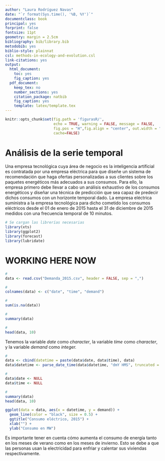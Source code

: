 ```yaml
---
author: "Laura Rodríguez Navas"
date: "`r format(Sys.time(), '%B, %Y')`"
documentclass: book
principal: yes
forprint: false
fontsize: 11pt
geometry: margin = 2.5cm
bibliography: bib/library.bib
metodobib: yes
biblio-style: plainnat
csl: methods-in-ecology-and-evolution.csl
link-citations: yes
output:
  html_document: 
    toc: yes
    fig_caption: yes
  pdf_document:
    keep_tex: no
    number_sections: yes
    citation_package: natbib
    fig_caption: yes
    template: latex/template.tex
---
```



```r
knitr::opts_chunk$set(fig.path = 'figurasR/',
                      echo = TRUE, warning = FALSE, message = FALSE,
                      fig.pos = "H",fig.align = "center", out.width = "95%",
                      cache=FALSE)
```

<!-- \setcounter{chapter}{2} -->
<!-- \setcounter{chapter}{2} escribir 2 para capítulo 3  -->
<!-- \pagenumbering{arabic} -->

\ifdefined\ifprincipal
\else
\setlength{\parindent}{1em}
\pagestyle{fancy}
\setcounter{tocdepth}{4}
\tableofcontents
<!-- \nocite{*} -->
\fi

\ifdefined\ifdoblecara
\fancyhead{}{}
\fancyhead[LE,RO]{\scriptsize\rightmark}
\fancyfoot[LO,RE]{\scriptsize\slshape \leftmark}
\fancyfoot[C]{}
\fancyfoot[LE,RO]{\footnotesize\thepage}
\else
\fancyhead{}{}
\fancyhead[RO]{\scriptsize\rightmark}
\fancyfoot[LO]{\scriptsize\slshape \leftmark}
\fancyfoot[C]{}
\fancyfoot[RO]{\footnotesize\thepage}
\fi
\renewcommand{\headrulewidth}{0.4pt}
\renewcommand{\footrulewidth}{0.4pt}


# Análisis de la serie temporal

Una empresa tecnológica cuya área de negocio es la inteligencia artificial es contratada por una empresa eléctrica para que diseñe un sistema de recomendación que haga ofertas personalizadas a sus clientes sobre los paquetes energéticos más adecuados a sus consumos. Para ello, la empresa primero debe llevar a cabo un análisis exhaustivo de los consumos energéticos y diseñar una técnica de predicción que sea capaz de predecir dichos consumos con un horizonte temporal dado. La empresa eléctrica suministra a la empresa tecnológica para dicho cometido los consumos eléctricos desde el 01 de enero de 2015 hasta el 31 de diciembre de 2015 medidos con una frecuencia temporal de 10 minutos.

```r
# Se cargan las librerías necesarias
library(xts)
library(ggplot2)
library(forecast)
library(lubridate)
```

# WORKING HERE NOW

```r
#
data <- read.csv("Demanda_2015.csv", header = FALSE, sep = ",")

# 
colnames(data) <- c("date", "time", "demand")

# 
sum(is.na(data))

#
summary(data)

#
head(data, 10)
```

Tenemos la variable *date* como *character*, la variable *time* como *character*, y la variable *demand* como *integer.*

```r
#
data <- cbind(datetime = paste(data$date, data$time), data)
data$datetime <- parse_date_time(data$datetime, "dmY HMS", truncated = 3, tz = "UTC")

#
data$date <- NULL
data$time <- NULL

#
summary(data)
head(data, 10)
```



```r
ggplot(data = data, aes(x = datetime, y = demand)) +
  geom_line(color = "black", size = 0.5) + 
  ggtitle("Consumo eléctrico, 2015") +
  xlab("") +
  ylab("Consumo en MW")
```

Es importante tener en cuenta cómo aumenta el consumo de energía tanto en los meses de verano como en los meses de invierno. Esto se debe a que las personas usan la electricidad para enfriar y calentar sus viviendas respectivamente.



